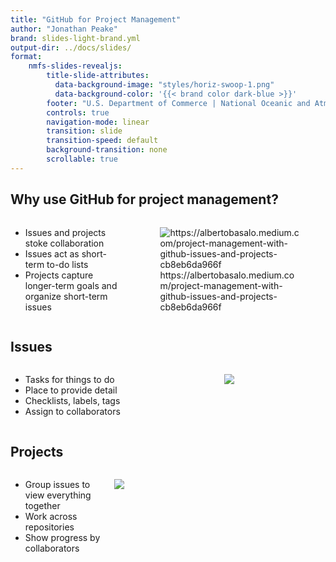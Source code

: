 ```yaml
---
title: "GitHub for Project Management"
author: "Jonathan Peake"
brand: slides-light-brand.yml
output-dir: ../docs/slides/
format: 
    nmfs-slides-revealjs: 
        title-slide-attributes:
          data-background-image: "styles/horiz-swoop-1.png"
          data-background-color: '{{< brand color dark-blue >}}'
        footer: "U.S. Department of Commerce | National Oceanic and Atmospheric Administration | National Marine Fisheries Service"
        controls: true
        navigation-mode: linear
        transition: slide
        transition-speed: default
        background-transition: none
        scrollable: true
---
```


## Why use GitHub for project management?

::::: columns
::: column
-   Issues and projects stoke collaboration
-   Issues act as short-term to-do lists
-   Projects capture longer-term goals and organize short-term issues
:::

::: column
![https://albertobasalo.medium.com/project-management-with-github-issues-and-projects-cb8eb6da966f](images/paste-54.png)
:::
:::::

## Issues

::::: columns
::: column
-   Tasks for things to do
-   Place to provide detail
-   Checklists, labels, tags
-   Assign to collaborators
:::

::: column
![](images/paste-55.png)
:::
:::::

## Projects

::::: columns
::: {.column width="30%"}
-   Group issues to view everything together
-   Work across repositories
-   Show progress by collaborators
:::

::: {.column width="70%"}
![](images/paste-57.png)
:::
:::::